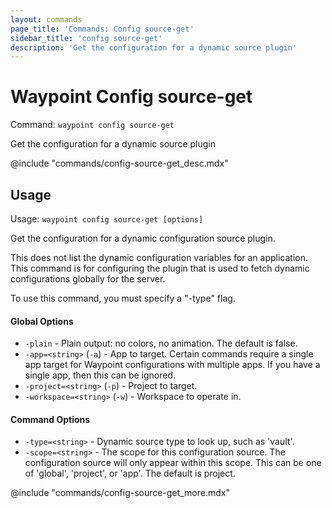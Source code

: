 ```yaml
---
layout: commands
page_title: 'Commands: Config source-get'
sidebar_title: 'config source-get'
description: 'Get the configuration for a dynamic source plugin'
---
```


# Waypoint Config source-get

Command: `waypoint config source-get`

Get the configuration for a dynamic source plugin

@include "commands/config-source-get_desc.mdx"

## Usage

Usage: `waypoint config source-get [options]`

Get the configuration for a dynamic configuration source plugin.

This does not list the dynamic configuration variables for an application.
This command is for configuring the plugin that is used to fetch dynamic
configurations globally for the server.

To use this command, you must specify a "-type" flag.

#### Global Options

- `-plain` - Plain output: no colors, no animation. The default is false.
- `-app=<string>` (`-a`) - App to target. Certain commands require a single app target for Waypoint configurations with multiple apps. If you have a single app, then this can be ignored.
- `-project=<string>` (`-p`) - Project to target.
- `-workspace=<string>` (`-w`) - Workspace to operate in.

#### Command Options

- `-type=<string>` - Dynamic source type to look up, such as 'vault'.
- `-scope=<string>` - The scope for this configuration source. The configuration source will only appear within this scope. This can be one of 'global', 'project', or 'app'. The default is project.

@include "commands/config-source-get_more.mdx"
